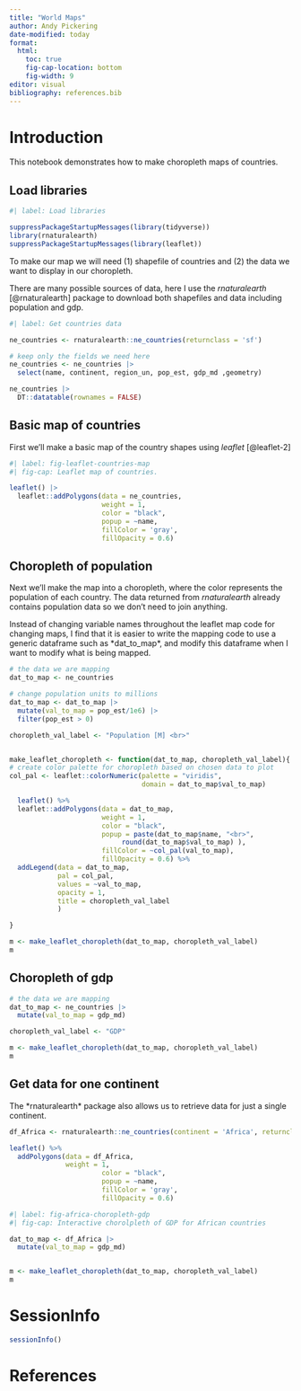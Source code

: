 ```yaml
---
title: "World Maps"
author: Andy Pickering
date-modified: today
format: 
  html:
    toc: true
    fig-cap-location: bottom
    fig-width: 9
editor: visual
bibliography: references.bib
---
```


# Introduction

This notebook demonstrates how to make choropleth maps of countries.

## Load libraries

```r
#| label: Load libraries

suppressPackageStartupMessages(library(tidyverse))
library(rnaturalearth)
suppressPackageStartupMessages(library(leaflet))

```

To make our map we will need (1) shapefile of countries and (2) the data we want to display in our choropleth.

There are many possible sources of data, here I use the *rnaturalearth* [@rnaturalearth] package to download both shapefiles and data including population and gdp.

```r
#| label: Get countries data

ne_countries <- rnaturalearth::ne_countries(returnclass = 'sf') 

# keep only the fields we need here
ne_countries <- ne_countries |>
  select(name, continent, region_un, pop_est, gdp_md ,geometry)

ne_countries |>
  DT::datatable(rownames = FALSE)

```

## Basic map of countries

First we'll make a basic map of the country shapes using *leaflet* [@leaflet-2]

```r
#| label: fig-leaflet-countries-map
#| fig-cap: Leaflet map of countries.

leaflet() |>
  leaflet::addPolygons(data = ne_countries,
                       weight = 1,
                       color = "black",
                       popup = ~name,
                       fillColor = 'gray',
                       fillOpacity = 0.6)

```

## Choropleth of population

Next we'll make the map into a choropleth, where the color represents the population of each country. The data returned from *rnaturalearth* already contains population data so we don't need to join anything.

::: callout-tip
Instead of changing variable names throughout the leaflet map code for changing maps, I find that it is easier to write the mapping code to use a generic dataframe such as \*dat_to_map\*, and modify this dataframe when I want to modify what is being mapped.
:::

```r

# the data we are mapping
dat_to_map <- ne_countries

# change population units to millions
dat_to_map <- dat_to_map |>
  mutate(val_to_map = pop_est/1e6) |>
  filter(pop_est > 0)

choropleth_val_label <- "Population [M] <br>"


make_leaflet_choropleth <- function(dat_to_map, choropleth_val_label){
# create color palette for choropleth based on chosen data to plot
col_pal <- leaflet::colorNumeric(palette = "viridis",
                                 domain = dat_to_map$val_to_map)

  leaflet() %>% 
  leaflet::addPolygons(data = dat_to_map,
                       weight = 1,
                       color = "black",
                       popup = paste(dat_to_map$name, "<br>",
                            round(dat_to_map$val_to_map) ),
                       fillColor = ~col_pal(val_to_map),
                       fillOpacity = 0.6) %>% 
  addLegend(data = dat_to_map,
            pal = col_pal,
            values = ~val_to_map,
            opacity = 1,
            title = choropleth_val_label
            )

}

m <- make_leaflet_choropleth(dat_to_map, choropleth_val_label)
m
```

## Choropleth of gdp

```r

# the data we are mapping
dat_to_map <- ne_countries |>
  mutate(val_to_map = gdp_md)

choropleth_val_label <- "GDP"

m <- make_leaflet_choropleth(dat_to_map, choropleth_val_label)
m

```

## Get data for one continent

The \*rnaturalearth\* package also allows us to retrieve data for just a single continent.

```r

df_Africa <- rnaturalearth::ne_countries(continent = 'Africa', returnclass = 'sf')

leaflet() %>% 
  addPolygons(data = df_Africa,
              weight = 1,
                       color = "black",
                       popup = ~name,
                       fillColor = 'gray',
                       fillOpacity = 0.6)

```

```r
#| label: fig-africa-choropleth-gdp
#| fig-cap: Interactive chorolpleth of GDP for African countries

dat_to_map <- df_Africa |>
  mutate(val_to_map = gdp_md)


m <- make_leaflet_choropleth(dat_to_map, choropleth_val_label)
m

```

# SessionInfo

```r

sessionInfo()

```

# References

